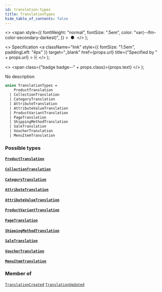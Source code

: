 ```yaml
---
id: translation-types
title: TranslationTypes
hide_table_of_contents: false
---
```


  <>
    <span
      style={{
        fontWeight: "normal",
        fontSize: ".5em",
        color: "var(--ifm-color-secondary-darkest)",
      }}
    >
      &nbsp;●&nbsp;
    </span>
  </>
);

  <>
    Specification
    <a
      className="link"
      style={{ fontSize: "1.5em", paddingLeft: "4px" }}
      target="\_blank"
      href={props.url}
      title={"Specified by " + props.url}
    >
      ⎘
    </a>
  </>
);

  <>
    <span class={"badge badge--" + props.class}>{props.text}</span>
  </>
);

No description

```graphql
union TranslationTypes =
    ProductTranslation
  | CollectionTranslation
  | CategoryTranslation
  | AttributeTranslation
  | AttributeValueTranslation
  | ProductVariantTranslation
  | PageTranslation
  | ShippingMethodTranslation
  | SaleTranslation
  | VoucherTranslation
  | MenuItemTranslation
```

### Possible types

#### [`ProductTranslation`](../../api-reference/objects/product-translation) <Badge class="secondary" text="object"/>

>

#### [`CollectionTranslation`](../../api-reference/objects/collection-translation) <Badge class="secondary" text="object"/>

>

#### [`CategoryTranslation`](../../api-reference/objects/category-translation) <Badge class="secondary" text="object"/>

>

#### [`AttributeTranslation`](../../api-reference/objects/attribute-translation) <Badge class="secondary" text="object"/>

>

#### [`AttributeValueTranslation`](../../api-reference/objects/attribute-value-translation) <Badge class="secondary" text="object"/>

>

#### [`ProductVariantTranslation`](../../api-reference/objects/product-variant-translation) <Badge class="secondary" text="object"/>

>

#### [`PageTranslation`](../../api-reference/objects/page-translation) <Badge class="secondary" text="object"/>

>

#### [`ShippingMethodTranslation`](../../api-reference/objects/shipping-method-translation) <Badge class="secondary" text="object"/>

>

#### [`SaleTranslation`](../../api-reference/objects/sale-translation) <Badge class="secondary" text="object"/>

>

#### [`VoucherTranslation`](../../api-reference/objects/voucher-translation) <Badge class="secondary" text="object"/>

>

#### [`MenuItemTranslation`](../../api-reference/objects/menu-item-translation) <Badge class="secondary" text="object"/>

>

### Member of

[`TranslationCreated`](../../api-reference/objects/translation-created) <Badge class="secondary" text="object"/><Bullet />[`TranslationUpdated`](../../api-reference/objects/translation-updated) <Badge class="secondary" text="object"/>
